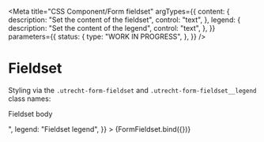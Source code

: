 <!-- @license CC0-1.0 -->


<Meta
  title="CSS Component/Form fieldset"
  argTypes={{
    content: {
      description: "Set the content of the fieldset",
      control: "text",
    },
    legend: {
      description: "Set the content of the legend",
      control: "text",
    },
  }}
  parameters={{
    status: {
      type: "WORK IN PROGRESS",
    },
  }}
/>

# Fieldset

Styling via the `.utrecht-form-fieldset` and `.utrecht-form-fieldset__legend` class names:

<Canvas>
  <Story
    name="Fieldset"
    args={{
      content: "<p>Fieldset body</p>",
      legend: "Fieldset legend",
    }}
  >
    {FormFieldset.bind({})}
  </Story>
</Canvas>

<ArgsTable story="Fieldset" />
